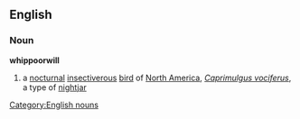 ==English==
===Noun===
{{wikipedia}}
'''whippoorwill'''
#a [[nocturnal]] [[insectiverous]] [[bird]] of [[North America]], ''[[Caprimulgus vociferus]]'', a type of [[nightjar]]
[[Category:English nouns]]
